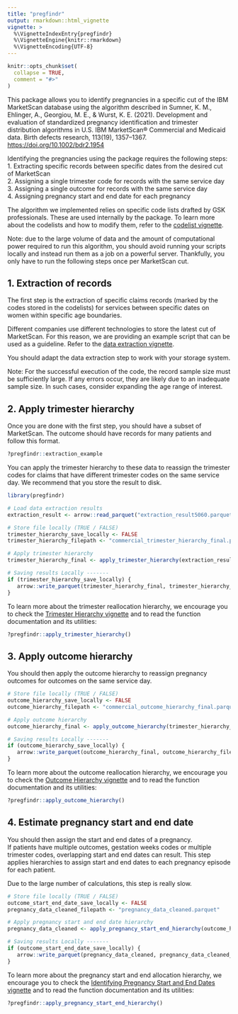 ```yaml
---
title: "pregfindr"
output: rmarkdown::html_vignette
vignette: >
  %\VignetteIndexEntry{pregfindr}
  %\VignetteEngine{knitr::rmarkdown}
  %\VignetteEncoding{UTF-8}
---
```


```r
knitr::opts_chunk$set(
  collapse = TRUE,
  comment = "#>"
)
```

This package allows you to identify pregnancies in a specific cut of the IBM MarketScan database using the algorithm described in Sumner, K. M., Ehlinger, A., Georgiou, M. E., & Wurst, K. E. (2021). Development and evaluation of standardized pregnancy identification and trimester distribution algorithms in U.S. IBM MarketScan® Commercial and Medicaid data. Birth defects research, 113(19), 1357--1367. <https://doi.org/10.1002/bdr2.1954>

Identifying the pregnancies using the package requires the following steps:\
1. Extracting specific records between specific dates from the desired cut of MarketScan\
2. Assigning a single trimester code for records with the same service day\
3. Assigning a single outcome for records with the same service day\
4. Assigning pregnancy start and end date for each pregnancy

The algorithm we implemented relies on specific code lists drafted by GSK professionals. These are used internally by the package. To learn more about the codelists and how to modify them, refer to the [codelist vignette](codelists.html).

Note: due to the large volume of data and the amount of computational power required to run this algorithm, you should avoid running your scripts locally and instead run them as a job on a powerful server. Thankfully, you only have to run the following steps once per MarketScan cut.

## 1. Extraction of records

The first step is the extraction of specific claims records (marked by the codes stored in the codelists) for services between specific dates on women within specific age boundaries.

Different companies use different technologies to store the latest cut of MarketScan. For this reason, we are providing an example script that can be used as a guideline.
Refer to the [data extraction vignette](data_extraction.html).

You should adapt the data extraction step to work with your storage system.

Note: For the successful execution of the code, the record sample size must be sufficiently large. If any errors occur, they are likely due to an inadequate sample size. In such cases, consider expanding the age range of interest.

## 2. Apply trimester hierarchy

Once you are done with the first step, you should have a subset of MarketScan. The outcome should have records for many patients and follow this format.
```r
?pregfindr::extraction_example
```

You can apply the trimester hierarchy to these data to reassign the trimester codes for claims that have different trimester codes on the same service day. We recommend that you store the result to disk.

```r
library(pregfindr)

# Load data extraction results
extraction_result <- arrow::read_parquet("extraction_result5060.parquet")

# Store file locally (TRUE / FALSE)
trimester_hierarchy_save_locally <- FALSE
trimester_hierarchy_filepath <- "commercial_trimester_hierarchy_final.parquet"

# Apply trimester hierarchy
trimester_hierarchy_final <- apply_trimester_hierarchy(extraction_result)

# Saving results Locally -------
if (trimester_hierarchy_save_locally) {
   arrow::write_parquet(trimester_hierarchy_final, trimester_hierarchy_filepath)
}
```

To learn more about the trimester reallocation hierarchy, we encourage you to check the [Trimester Hierarchy vignette](trimester_hierarchy.html) and to read the function documentation and its utilities:
```r
?pregfindr::apply_trimester_hierarchy()
```

## 3. Apply outcome hierarchy

You should then apply the outcome hierarchy to reassign pregnancy outcomes for outcomes on the same service day.

```r
# Store file locally (TRUE / FALSE)
outcome_hierarchy_save_locally <- FALSE
outcome_hierarchy_filepath <- "commercial_outcome_hierarchy_final.parquet"

# Apply outcome hierarchy
outcome_hierarchy_final <- apply_outcome_hierarchy(trimester_hierarchy_final)

# Saving results Locally -------
if (outcome_hierarchy_save_locally) {
   arrow::write_parquet(outcome_hierarchy_final, outcome_hierarchy_filepath)
}
```

To learn more about the outcome reallocation hierarchy, we encourage you to check the [Outcome Hierarchy vignette](outcome_hierarchy.html) and to read the function documentation and its utilities:
```r
?pregfindr::apply_outcome_hierarchy()
```


## 4. Estimate pregnancy start and end date

You should then assign the start and end dates of a pregnancy.\
If patients have multiple outcomes, gestation weeks codes or multiple trimester codes, overlapping start and end dates can result. This step applies hierarchies to assign start and end dates to each pregnancy episode for each patient.

Due to the large number of calculations, this step is really slow.

```r
# Store file locally (TRUE / FALSE)
outcome_start_end_date_save_locally <- FALSE
pregnancy_data_cleaned_filepath <- "pregnancy_data_cleaned.parquet"

# Apply pregnancy start and end date hierarchy
pregnancy_data_cleaned <- apply_pregnancy_start_end_hierarchy(outcome_hierarchy_final)

# Saving results Locally -------
if (outcome_start_end_date_save_locally) {
   arrow::write_parquet(pregnancy_data_cleaned, pregnancy_data_cleaned_filepath)
}

```

To learn more about the pregnancy start and end allocation hierarchy, we encourage you to check the [Identifying Pregnancy Start and End Dates vignette](identifying_pregnancy_start_and_end_dates.html) and to read the function documentation and its utilities:
```r
?pregfindr::apply_pregnancy_start_end_hierarchy()
```

